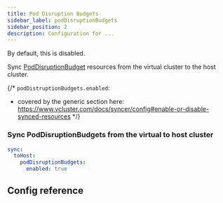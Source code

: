 ```yaml
---
title: Pod Disruption Budgets
sidebar_label: podDisruptionBudgets
sidebar_position: 2
description: Configuration for ...
---
```




By default, this is disabled. 

Sync [PodDisruptionBudget](https://kubernetes.io/docs/concepts/workloads/pods/disruptions/#pod-disruption-budgets) resources from the virtual cluster to the host cluster.

{/*
`podDistruptionBudgets.enabled`:
- covered by the generic section here: https://www.vcluster.com/docs/syncer/config#enable-or-disable-synced-resources
*/}

### Sync PodDisruptionBudgets from the virtual to host cluster

```YAML
sync:
  toHost:
    podDisruptionBudgets:
      enabled: true
```

## Config reference

<PodDisruptionBudget/>